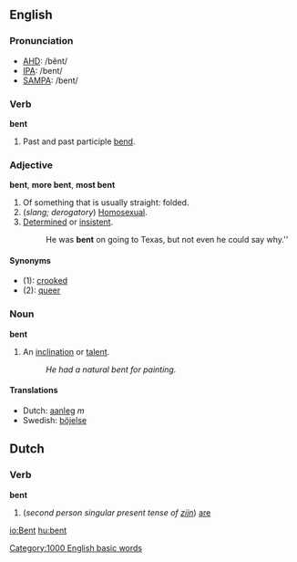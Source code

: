 ==English==
===Pronunciation===
*[[w:AHD|AHD]]: /bĕnt/
*[[w:IPA|IPA]]: /bent/
*[[w:SAMPA|SAMPA]]: /bent/

===Verb===
'''bent'''

# Past and past participle [[bend]].

===Adjective===
'''bent''', '''more bent''', '''most bent'''

#Of something that is usually straight: folded.
#(''slang; derogatory'') [[Homosexual]].
#[[determined|Determined]] or [[insistent]].
#:He was '''bent''' on going to Texas, but not even he could say why.''

====Synonyms====
*(1): [[crooked]]
*(2): [[queer]]

===Noun===
'''bent'''

#An [[inclination]] or [[talent]].
#: ''He had a natural bent for painting.''

====Translations====
*Dutch: [[aanleg]] ''m''
*Swedish: [[böjelse]]

==Dutch==
===Verb===
'''bent'''

#(''second person singular present tense of [[zijn]]'') [[are]]

[[Category:1000 English basic words]]

[[io:Bent]]
[[hu:bent]]